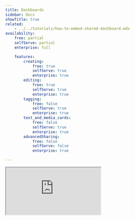 ```yaml
---
title: Dashboards
sidebar: Docs
showTitle: true
related:
    - ../../tutorials/how-to-embed-shared-dashboard.mdx
availability:
    free: partial
    selfServe: partial
    enterprise: full

    features:
        creating:
            free: true
            selfServe: true
            enterprise: true
        editing:
            free: true
            selfServe: true
            enterprise: true
        tagging:
            free: false
            selfServe: true
            enterprise: true
        text_and_media_cards:
            free: false
            selfServe: true
            enterprise: true
        advancedSharing:
            free: false
            selfServe: false
            enterprise: true

---
```


<iframe
    src="https://www.youtube-nocookie.com/embed/2jQco8hEvTI?start=441"
    className="rounded shadow-xl"
/>

You can create dashboard panels to display information you are collecting with PostHog. It will be the first thing you see when you log on so that you can easily access the most important performance metrics in your product.

Dashboard panels can be created from any tab in 'Insights', and they can be tables, line charts, funnels, and pie charts.

## Creating a dashboard

<FeatureAvailability availability={_frontmatter.availability.features.creating} />

1. Click on 'Dashboards' in the left hand navigation and then 'New Dashboard'
1. You can create a dashboard from a list of [available templates](/templates), or select **Blank Dashboard** to start from scratch
1. Name your dashboard, add some optional details if desired
1. Your dashboard will be empty - click **+ New insight** to create an insight to add
1. There are several types of Insight you can now create - [Trends](/docs/user-guides/trends), [Funnels](/docs/user-guides/funnels), [Retention](/docs/user-guides/retention), [Paths](/docs/user-guides/paths), and [Lifecycle](/docs/user-guides/lifecycle)
1. Click 'Save & add to dashboard' when you've created your insight

If you already have some insights set up, an alternative approach is to click 'Add to dashboard' in any insight. Insights can appear on multiple Dashboards at the same time.

## Editing a dashboard

<FeatureAvailability availability={_frontmatter.availability.features.editing} />

With your dashboard created, you can now view and edit it. In the main dashboard view, you can:

-   Change the name and add a description
-   Add tags
-   Set a refresh interval

Click '...' to bring up additional options:

-   Select 'Edit layout' to drag and resize panels and click 'Done editing' when finished
-   'Go full screen' is great for presenting your dashboard
-   You can also pin, duplicate or delete your dashboard

## Adding text and media to dashboards

<FeatureAvailability availability={_frontmatter.availability.features.text_and_media_cards} />

On paid plans, text cards can be added to dashboards alongside insights. These allow you to add text and external images to add context to your dashboards. With [object storage](/docs/runbook/services/minio) enabled you can drag and drop images onto the cards to upload images and gifs to your text cards.

## Tagging a dashboard

<FeatureAvailability availability={_frontmatter.availability.features.tagging} />

On paid plans, tags can be added to dashboards to help better organize them. These tags can be added or removed by any member within a project.

## Sharing a dashboard

Click 'Share' in the top right corner. You can:

-   With the Teams add-on, you can configure sharing to only give edit access to certain members within a project. Dashboards can be shared either by members with administrator privileges or by the dashboard creator.
-   Create a link to share your dashboard publicly or embed your dashboard on a website. Read more about this in our [sharing and embedding docs](/docs/product-analytics/sharing).

## Further reading

Want to know more about what's possible with Dashboards in PostHog? Try these tutorials:

-   [How to embed a shared dashboard in a web page](/tutorials/how-to-embed-shared-dashboard)

Want more? Check our [full list of PostHog tutorials](/tutorials).
